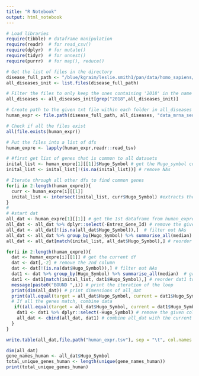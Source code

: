 ```yaml
---
title: "R Notebook"
output: html_notebook
---
```


```r
# Load libraries
require(tibble) # dataframe manipulation
require(readr)  # for read_csv()
require(dplyr)  # for mutate()
require(tidyr)  # for unnest()
require(purrr)  # for map(), reduce()
```


```r
# Get the list of files in the directory
disease_full_path <- "/blue/kgraim/leslie.smith1/pan/data/homo_sapiens/panCancer_Atlas"
all_diseases_init <- list.files(disease_full_path)

# Filter the files to only keep the ones containing '2018' in the name
all_diseases <- all_diseases_init[grep("2018",all_diseases_init)]

# Create path to the given txt file within each folder in all_diseases
human_expr <- file.path(disease_full_path, all_diseases, "data_mrna_seq_v2_rsem.txt")

# Check if all the files exist
all(file.exists(human_expr))

# Put the files into a list of dfs
human_expre <- lapply(human_expr,readr::read_tsv)
```


```r
# #first get list of genes that is common to all datasets
inital_list <- human_expre[1][[1]]$Hugo_Symbol # get the Hugo_symbol column from the 1st dataframe
inital_list <- inital_list[!(is.na(inital_list))] # remove NAs

# Iterate through all other dfs to find common genes
for(i in 2:length(human_expre)){
  curr <- human_expre[i][[1]]
  inital_list <- intersect(inital_list, curr$Hugo_Symbol) #extracts the Hugo_Symbol column from the current data frame and keep the common hugo symbols
}
# 
# #start dat 
all_dat <- human_expre[1][[1]] # get the 1st dataframe from human_expre
all_dat <- all_dat %>% dplyr::select(-Entrez_Gene_Id) # remove the given column
all_dat <- all_dat[!(is.na(all_dat$Hugo_Symbol)),]  # filter out NAs
all_dat <- all_dat %>% group_by(Hugo_Symbol) %>% summarise_all(median) # # group data by gene and calculate mean for all the other columns 
all_dat <- all_dat[match(inital_list, all_dat$Hugo_Symbol),] # reorder all_dat to match the order of hugo_symbol in initial_list

```


```r
for(i in 2:length(human_expre)){
  dat <- human_expre[i][[1]] # get the current df
  dat <- dat[,-2] # remove the 2nd column
  dat <- dat[!(is.na(dat$Hugo_Symbol)),] # filter out NAs
  dat1 <- dat %>% group_by(Hugo_Symbol) %>% summarise_all(median)  # group data by gene and calculate mean for all the other columns
  dat1 <- dat1[match(inital_list, dat1$Hugo_Symbol),] # reorder dat1 to match the order of hugo_symbol in initial_list
  message(paste0("BOUND ",i)) # print the iteration of the loop
  print(dim(all_dat)) # print dimensions of all_dat
  print(all.equal(target = all_dat$Hugo_Symbol, current = dat1$Hugo_Symbol)) # check if genes in all_dat match those in dat1
  # If all the genes match, combine data 
   if((all.equal(target = all_dat$Hugo_Symbol, current = dat1$Hugo_Symbol))){
    dat1 <- dat1 %>% dplyr::select(-Hugo_Symbol) # remove the given column
    all_dat <- cbind(all_dat, dat1) # combine all_dat with the current dat1 by adding dat1 as new columns
  }
}

write.table(all_dat,file.path("human_expr.tsv"), sep = "\t", col.names = TRUE, row.names = FALSE)
```

```r
dim(all_dat)
gene_names_human <- all_dat$Hugo_Symbol
total_unique_genes_human <- length(unique(gene_names_human))
print(total_unique_genes_human)

```

